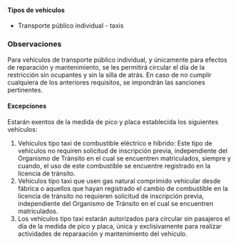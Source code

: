 #### Tipos de vehículos

- Transporte público individual - taxis

### Observaciones

Para vehículos de transporte público individual, y únicamente para efectos de reparación y mantenimiento, se les permitirá circular el día de la restricción sin ocupantes y sin la silla de atrás. En caso de no cumplir cualquiera de los anteriores requisitos, se impondrán las sanciones pertinentes.

#### Excepciones

Estarán exentos de la medida de pico y placa establecida los siguientes vehículos:

1. Vehículos tipo taxi de combustible eléctrico e híbrido: Este tipo de vehículos no requiren solicitud de inscripción previa, independiente del Organismo de Tránsito en el cual se encuentren matriculados, siempre y cuando, el uso de este combustible se encuentre registrado en la licencia de tránsito.
2. Vehículos tipo taxi que usen gas natural comprimido vehícular desde fábrica o aquellos que hayan registrado el cambio de combustible en la licencia de tránsito no requieren solicitud de inscripción previa, independiente del Organismo de Tránsito en el cual se encuentren matriculados.
3. Los vehículos tipo taxi estarán autorizados para circular sin pasajeros el día de la medida de pico y placa, única y exclisivamente para realizar actividades de reparaación y mantenimiento del vehículo.
